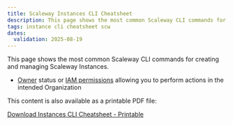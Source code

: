 ```yaml
---
title: Scaleway Instances CLI Cheatsheet
description: This page shows the most common Scaleway CLI commands for creating and managing Scaleway Instances.
tags: instance cli cheatsheet scw
dates:
  validation: 2025-08-19
---
```




This page shows the most common Scaleway CLI commands for creating and managing Scaleway Instances.

<Requirements />

- [Owner](/iam/concepts/#owner) status or [IAM permissions](/iam/concepts/#permission) allowing you to perform actions in the intended Organization

<Lightbox image={image} alt="" size="large" />


<Message type="tip">
  This content is also available as a printable PDF file:

  [Download Instances CLI Cheatsheet - Printable](/pdf/Scaleway-Instances-CLI-Cheatsheet.pdf)
</Message>


